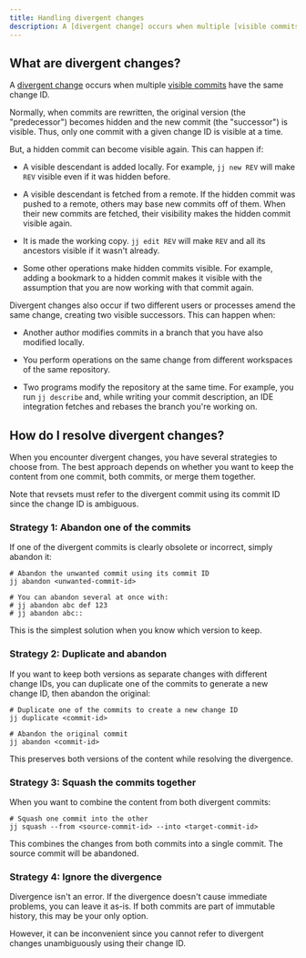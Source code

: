 ```yaml
---
title: Handling divergent changes
description: A [divergent change] occurs when multiple [visible commits] have the same change
---
```


## What are divergent changes?

A [divergent change] occurs when multiple [visible commits] have the same change
ID.

Normally, when commits are rewritten, the original version (the "predecessor")
becomes hidden and the new commit (the "successor") is visible. Thus, only one
commit with a given change ID is visible at a time.

But, a hidden commit can become visible again. This can happen if:

- A visible descendant is added locally. For example, `jj new REV` will make
  `REV` visible even if it was hidden before.

- A visible descendant is fetched from a remote. If the hidden commit was pushed
  to a remote, others may base new commits off of them. When their new commits are
  fetched, their visibility makes the hidden commit visible again.

- It is made the working copy. `jj edit REV` will make `REV` and all its
  ancestors visible if it wasn't already.

- Some other operations make hidden commits visible. For example, adding a
  bookmark to a hidden commit makes it visible with the assumption that you are
  now working with that commit again.

Divergent changes also occur if two different users or processes amend the same
change, creating two visible successors. This can happen when:

- Another author modifies commits in a branch that you have also modified
  locally.

- You perform operations on the same change from different workspaces of the
  same repository.

- Two programs modify the repository at the same time. For example, you run
  `jj describe` and, while writing your commit description, an IDE integration
  fetches and rebases the branch you're working on.

[divergent change]: ../glossary.md#divergent-change
[visible commits]: ../glossary.md#visible-commits

## How do I resolve divergent changes?

When you encounter divergent changes, you have several strategies to choose
from. The best approach depends on whether you want to keep the content from one
commit, both commits, or merge them together.

Note that revsets must refer to the divergent commit using its commit ID since
the change ID is ambiguous.

### Strategy 1: Abandon one of the commits

If one of the divergent commits is clearly obsolete or incorrect, simply abandon
it:

```shell
# Abandon the unwanted commit using its commit ID
jj abandon <unwanted-commit-id>

# You can abandon several at once with:
# jj abandon abc def 123
# jj abandon abc::
```

This is the simplest solution when you know which version to keep.

### Strategy 2: Duplicate and abandon

If you want to keep both versions as separate changes with different change IDs,
you can duplicate one of the commits to generate a new change ID, then abandon
the original:

```shell
# Duplicate one of the commits to create a new change ID
jj duplicate <commit-id>

# Abandon the original commit
jj abandon <commit-id>
```

This preserves both versions of the content while resolving the divergence.

### Strategy 3: Squash the commits together

When you want to combine the content from both divergent commits:

```shell
# Squash one commit into the other
jj squash --from <source-commit-id> --into <target-commit-id>
```

This combines the changes from both commits into a single commit. The source
commit will be abandoned.

### Strategy 4: Ignore the divergence

Divergence isn't an error. If the divergence doesn't cause immediate problems,
you can leave it as-is. If both commits are part of immutable history, this may
be your only option.

However, it can be inconvenient since you cannot refer to divergent changes
unambiguously using their change ID.
